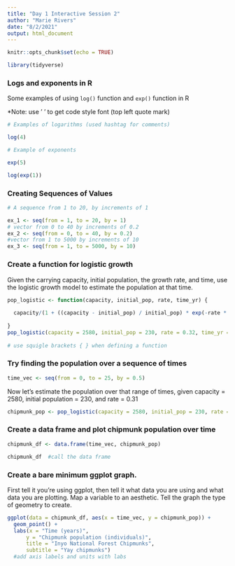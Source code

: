 ```yaml
---
title: "Day 1 Interactive Session 2"
author: "Marie Rivers"
date: "8/2/2021"
output: html_document
---
```


```r
knitr::opts_chunk$set(echo = TRUE)

library(tidyverse)
```

### Logs and exponents in R

Some examples of using `log()` function and `exp()` function in R

*Note: use ' ' to get code style font (top left quote mark)

```r
# Examples of logarithms (used hashtag for comments)

log(4)

# Example of exponents

exp(5)

log(exp(1))
```
### Creating Sequences of Values

```r
# A sequence from 1 to 20, by increments of 1

ex_1 <- seq(from = 1, to = 20, by = 1)
# vector from 0 to 40 by increments of 0.2
ex_2 <- seq(from = 0, to = 40, by = 0.2)
#vector from 1 to 5000 by increments of 10
ex_3 <- seq(from = 1, to = 5000, by = 10)
```
### Create a function for logistic growth

Given the carrying capacity, initial population, the growth rate, and time, use the logistic growth model to estimate the population at that time.


```r
pop_logistic <- function(capacity, initial_pop, rate, time_yr) {
  
  capacity/(1 + ((capacity - initial_pop) / initial_pop) * exp(-rate * time_yr))
  
}
pop_logistic(capacity = 2580, initial_pop = 230, rate = 0.32, time_yr = 2.4)
  
# use squigle brackets { } when defining a function
```
### Try finding the population over a sequence of times

```r
time_vec <- seq(from = 0, to = 25, by = 0.5) 

```
Now let's estimate the population over that range of times, given capacity = 2580, initial population = 230, and rate = 0.31
```r
chipmunk_pop <- pop_logistic(capacity = 2580, initial_pop = 230, rate = 0.32, time_yr = time_vec)
```
### Create a data frame and plot chipmunk population over time

```r

chipmunk_df <- data.frame(time_vec, chipmunk_pop)

chipmunk_df  #call the data frame
```
### Create a bare minimum ggplot graph. 

First tell it you're using ggplot, then tell it what data you are using and what data you are plotting. Map a variable to an aesthetic. Tell the graph the type of geometry to create.
```r

ggplot(data = chipmunk_df, aes(x = time_vec, y = chipmunk_pop)) + 
  geom_point() +
  labs(x = "Time (years)",
      y = "Chipmunk population (individuals)",
      title = "Inyo National Forest Chipmunks",
      subtitle = "Yay chipmunks")
  #add axis labels and units with labs
```


